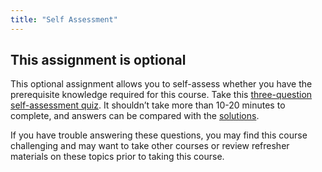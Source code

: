 ```yaml
---
title: "Self Assessment"
---
```


## This assignment is optional

This optional assignment allows you to self-assess whether you have the prerequisite knowledge required for this course. Take this [three-question self-assessment quiz](./content/self-assessment.pdf). It shouldn't take more than 10-20 minutes to complete, and answers can be compared with the [solutions](./content/self-assessment-solutions.pdf).

If you have trouble answering these questions, you may find this course challenging and may want to take other courses or review refresher materials on these topics prior to taking this course.
